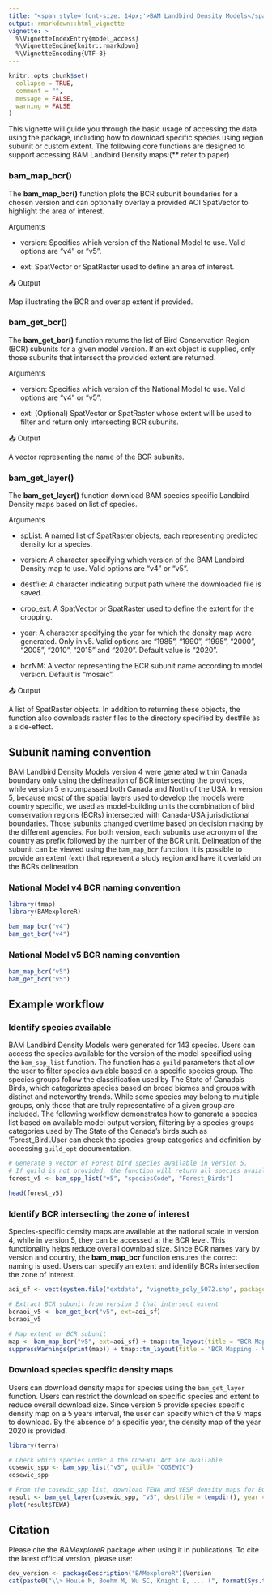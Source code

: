 ```yaml
---
title: "<span style='font-size: 14px;'>BAM Landbird Density Models</span><br><strong>Accessing the data</strong>"
output: rmarkdown::html_vignette
vignette: >
  %\VignetteIndexEntry{model_access}
  %\VignetteEngine{knitr::rmarkdown}
  %\VignetteEncoding{UTF-8}
---
```



```r
knitr::opts_chunk$set(
  collapse = TRUE,
  comment = "",
  message = FALSE,
  warning = FALSE
)
```


This vignette will guide you through the basic usage of accessing the data using the package, including how to download specific species using region subunit or custom extent. The following core functions are designed to support accessing BAM Landbird Density maps:(** refer to paper)


### bam_map_bcr()

The **bam_map_bcr()** function plots the BCR subunit boundaries for a chosen version and can optionally overlay a provided AOI SpatVector to highlight the area of interest.

Arguments

- version: Specifies which version of the National Model to use. Valid options are "v4" or "v5".

- ext: SpatVector or SpatRaster used to define an area of interest.


📤 Output

Map illustrating the BCR and overlap extent if provided.


### bam_get_bcr()

The **bam_get_bcr()** function returns the list of Bird Conservation Region (BCR) subunits for a given model version. If an ext object is supplied, only those subunits that intersect the provided extent are returned.

Arguments

- version: Specifies which version of the National Model to use. Valid options are "v4" or "v5".

- ext: (Optional) SpatVector or SpatRaster whose extent will be used to filter and return only intersecting BCR subunits.


📤 Output

A vector representing the name of the BCR subunits. 


### bam_get_layer()

The **bam_get_layer()** function download BAM species specific Landbird Density maps based on list of species. 

Arguments

- spList: A named list of SpatRaster objects, each representing predicted density for a species.

- version: A character specifying which version of the BAM Landbird Density map to use. Valid options are "v4" or "v5".

- destfile: A character indicating output path where the downloaded file is saved.

- crop_ext: A SpatVector or SpatRaster used to define the extent for the cropping.

- year: A character specifying the year for which the density map were generated. Only in v5. Valid options are "1985", "1990", "1995", "2000", "2005", "2010", "2015" and "2020". Default value is "2020".

- bcrNM: A vector representing the BCR subunit name according to model version. Default is "mosaic".


📤 Output

A list of SpatRaster objects. In addition to returning these objects, the function also downloads raster files to the directory specified by destfile as a side-effect.


## Subunit naming convention
BAM Landbird Density Models version 4 were generated within Canada boundary only using the delineation of BCR intersecting the provinces, while version 5 encompassed both Canada and North of the USA. In version 5, because most of the spatial layers used to develop the models were country specific, we used as model-building units the combination of bird conservation regions (BCRs) intersected with Canada-USA jurisdictional boundaries. Those subunits changed overtime based on decision making by the different agencies. For both version, each subunits use acronym of the country as prefix followed by the number of the BCR unit. Delineation of the subunit can be viewed using the `bam_map_bcr` function. It is possible to provide an extent (`ext`) that represent a study region and have it overlaid on the BCRs delineation.

### National Model v4 BCR naming convention

```r
library(tmap)
library(BAMexploreR)

bam_map_bcr("v4")
bam_get_bcr("v4") 

```


### National Model v5 BCR naming convention

```r
bam_map_bcr("v5")
bam_get_bcr("v5")

```


## Example workflow

### Identify species available
BAM Landbird Density Models were generated for 143 species. Users can access the species available for the version of the model specified using the `bam_spp_list` function. The function has a `guild` parameters that allow the user to filter species avaiable based on a specific species group. The species groups follow the classification used by The State of Canada's Birds, which categorizes species based on broad biomes and groups with distinct and noteworthy trends. While some species may belong to multiple groups, only those that are truly representative of a given group are included. The following workflow demonstrates how to generate a species list based on available model output version, filtering by a species groups categories used by The State of the Canada's birds such as 'Forest_Bird'.User can check the species group categories and definition by accessing `guild_opt` documentation. 


```r
# Generate a vector of Forest bird species available in version 5. 
# If guild is not provided, the function will return all species avaialble for a specific version of the model.
forest_v5 <- bam_spp_list("v5", "speciesCode", "Forest_Birds")

head(forest_v5)

```

### Identify BCR intersecting the zone of interest
Species-specific density maps are available at the national scale in version 4, while in version 5, they can be accessed at the BCR level. This functionality helps reduce overall download size. Since BCR names vary by version and country, the **bam_map_bcr** function ensures the correct naming is used. Users can specify an extent and identify BCRs intersection the zone of interest. 

```r
aoi_sf <- vect(system.file("extdata", "vignette_poly_5072.shp", package = "BAMexploreR"))

# Extract BCR subunit from version 5 that intersect extent
bcraoi_v5 <- bam_get_bcr("v5", ext=aoi_sf) 
bcraoi_v5

# Map extent on BCR subunit
map <- bam_map_bcr("v5", ext=aoi_sf) + tmap::tm_layout(title = "BCR Mapping - Version 5", title.position = c("center", "top"))
suppressWarnings(print(map)) + tmap::tm_layout(title = "BCR Mapping - Version 5", title.position = c("center", "top"))
```

### Download species specific density maps

Users can download density maps for species using the `bam_get_layer` function. Users can restrict the download on specific species and extent to reduce overall download size. Since version 5 provide species specific density map on a 5 years interval, the user can specify which of the 9 maps to download. By the absence of a specific year, the density map of the year 2020 is provided. 


```r
library(terra)

# Check which species under a the COSEWIC Act are available
cosewic_spp <- bam_spp_list("v5", guild= "COSEWIC")
cosewic_spp

# From the cosewic_spp list, download TEWA and VESP density maps for BCRs intersecting user AOI for the year 2010.
result <- bam_get_layer(cosewic_spp, "v5", destfile = tempdir(), year = "2010", bcrNM=bcraoi_v5)
plot(result$TEWA)
```

## Citation

Please cite the _BAMexploreR_ package when using it in publications. To cite the latest official version, please use:


```r
dev_version <- packageDescription("BAMexploreR")$Version
cat(paste0("\\> Houle M, Boehm M, Wu SC, Knight E, ... (", format(Sys.time(), "%Y"),"). BAMexploreR: Evaluating boreal birds density in Canada using R. R package version ", dev_version, ". Available at https://github.com/borealbirds/BAMexploreR\n"))
```



